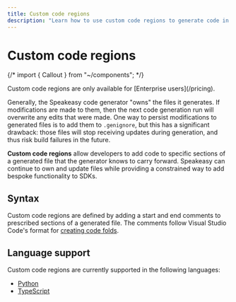 ```yaml
---
title: Custom code regions
description: "Learn how to use custom code regions to generate code in a specific location."
---
```


# Custom code regions

{/* import { Callout } from "~/components"; */}

<div className="Callout" data-title="Availability" data-variant="info">
  Custom code regions are only available for [Enterprise users](/pricing).
</div>

Generally, the Speakeasy code generator "owns" the files it generates. If
modifications are made to them, then the next code generation run will overwrite
any edits that were made. One way to persist modifications to generated files is
to add them to `.genignore`, but this has a significant drawback: those files
will stop receiving updates during generation, and thus risk build failures in
the future.

**Custom code regions** allow developers to add code to specific sections of a
generated file that the generator knows to carry forward. Speakeasy can continue
to own and update files while providing a constrained way to add bespoke
functionality to SDKs.

## Syntax

Custom code regions are defined by adding a start and end comments to prescribed
sections of a generated file. The comments follow Visual Studio Code's format
for [creating code folds][vsc-folds].

[vsc-folds]: https://code.visualstudio.com/docs/editor/codebasics#_folding

## Language support

Custom code regions are currently supported in the following languages:

- [Python](/docs/customize/code/code-regions/python)
- [TypeScript](/docs/customize/code/code-regions/typescript)